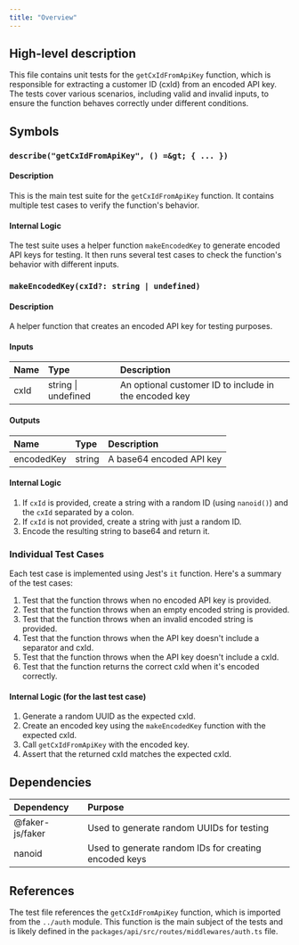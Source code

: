 ```yaml
---
title: "Overview"
---
```


## High-level description
This file contains unit tests for the `getCxIdFromApiKey` function, which is responsible for extracting a customer ID (cxId) from an encoded API key. The tests cover various scenarios, including valid and invalid inputs, to ensure the function behaves correctly under different conditions.

## Symbols

### `describe("getCxIdFromApiKey", () =&gt; { ... })`
#### Description
This is the main test suite for the `getCxIdFromApiKey` function. It contains multiple test cases to verify the function's behavior.

#### Internal Logic
The test suite uses a helper function `makeEncodedKey` to generate encoded API keys for testing. It then runs several test cases to check the function's behavior with different inputs.

### `makeEncodedKey(cxId?: string | undefined)`
#### Description
A helper function that creates an encoded API key for testing purposes.

#### Inputs
| Name | Type | Description |
|:-----|:-----|:------------|
| cxId | string \| undefined | An optional customer ID to include in the encoded key |

#### Outputs
| Name | Type | Description |
|:-----|:-----|:------------|
| encodedKey | string | A base64 encoded API key |

#### Internal Logic
1. If `cxId` is provided, create a string with a random ID (using `nanoid()`) and the `cxId` separated by a colon.
2. If `cxId` is not provided, create a string with just a random ID.
3. Encode the resulting string to base64 and return it.

### Individual Test Cases
Each test case is implemented using Jest's `it` function. Here's a summary of the test cases:

1. Test that the function throws when no encoded API key is provided.
2. Test that the function throws when an empty encoded string is provided.
3. Test that the function throws when an invalid encoded string is provided.
4. Test that the function throws when the API key doesn't include a separator and cxId.
5. Test that the function throws when the API key doesn't include a cxId.
6. Test that the function returns the correct cxId when it's encoded correctly.

#### Internal Logic (for the last test case)
1. Generate a random UUID as the expected cxId.
2. Create an encoded key using the `makeEncodedKey` function with the expected cxId.
3. Call `getCxIdFromApiKey` with the encoded key.
4. Assert that the returned cxId matches the expected cxId.

## Dependencies
| Dependency | Purpose |
|:-----------|:--------|
| @faker-js/faker | Used to generate random UUIDs for testing |
| nanoid | Used to generate random IDs for creating encoded keys |

## References
The test file references the `getCxIdFromApiKey` function, which is imported from the `../auth` module. This function is the main subject of the tests and is likely defined in the `packages/api/src/routes/middlewares/auth.ts` file.